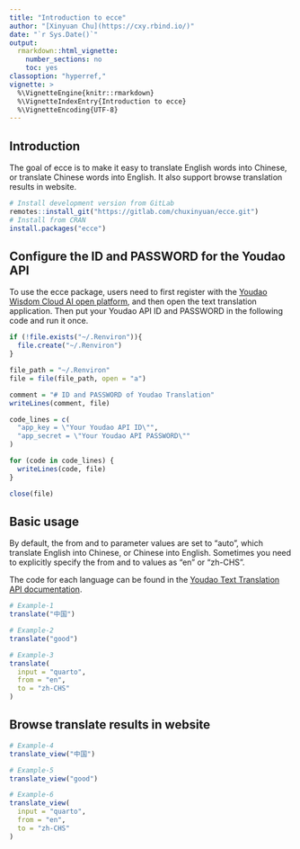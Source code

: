 ```yaml
---
title: "Introduction to ecce"
author: "[Xinyuan Chu](https://cxy.rbind.io/)"
date: "`r Sys.Date()`"
output:
  rmarkdown::html_vignette:
    number_sections: no
    toc: yes
classoption: "hyperref,"
vignette: >
  %\VignetteEngine{knitr::rmarkdown}
  %\VignetteIndexEntry{Introduction to ecce}
  %\VignetteEncoding{UTF-8}
---
```


## Introduction

The goal of ecce is to make it easy to translate English words into Chinese, or translate Chinese words into English. It also support browse translation results in website.

```r
# Install development version from GitLab
remotes::install_git("https://gitlab.com/chuxinyuan/ecce.git")
# Install from CRAN
install.packages("ecce")
```

## Configure the ID and PASSWORD for the Youdao API

To use the ecce package, users need to first register with the [Youdao Wisdom Cloud AI open platform](https://ai.youdao.com/), and then open the text translation application.
Then put your Youdao API ID and PASSWORD in the following code and run it once.

```r
if (!file.exists("~/.Renviron")){
  file.create("~/.Renviron")
} 

file_path = "~/.Renviron"
file = file(file_path, open = "a")

comment = "# ID and PASSWORD of Youdao Translation"
writeLines(comment, file)

code_lines = c(
  "app_key = \"Your Youdao API ID\"",
  "app_secret = \"Your Youdao API PASSWORD\""
)

for (code in code_lines) {
  writeLines(code, file)
}

close(file)
```

## Basic usage

By default, the from and to parameter values are set to "auto", which translate English into Chinese, or Chinese into English. Sometimes you need to explicitly specify the from and to values as "en" or "zh-CHS".

The code for each language can be found in the [Youdao Text Translation API documentation](https://ai.youdao.com/DOCSIRMA/html/trans/api/wbfy/index.html).

```r
# Example-1
translate("中国")

# Example-2
translate("good")

# Example-3
translate(
  input = "quarto", 
  from = "en", 
  to = "zh-CHS"
)
```

## Browse translate results in website

```r
# Example-4
translate_view("中国")

# Example-5
translate_view("good")

# Example-6
translate_view(
  input = "quarto", 
  from = "en", 
  to = "zh-CHS"
)
```
